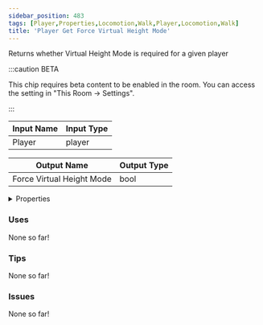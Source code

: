 ```yaml
---
sidebar_position: 483
tags: [Player,Properties,Locomotion,Walk,Player,Locomotion,Walk]
title: 'Player Get Force Virtual Height Mode'
---
```


Returns whether Virtual Height Mode is required for a given player

:::caution BETA

This chip requires beta content to be enabled in the room. You can access the setting in "This Room -> Settings".

:::


<EsbSvg />

| Input Name | Input Type |
|-----------|-----------|
| Player | player |

| Output Name | Output Type |
|-----------|-----------|
| Force Virtual Height Mode | bool |


<details>
  <summary>Properties</summary>
  <div>
    <div>
    <table>
      <thead>
        <tr>
          <th>Is beta required?</th>
          <th>✅</th>
        </tr>
        <tr>
          <th>Is this chip a trolling risk?</th>
          <th>❌</th>
        </tr>
        <tr>
          <th>Is this chip a role assignment risk?</th>
          <th>❌</th>
        </tr>
        <tr>
          <th>Chip UUID</th>
          <th>1f8923fe-d4dd-45c8-8161-b69bb4a1704e</th>
        </tr>
      </thead>
    </table>
    </div>
  </div>
</details>

### Uses

None so far!

### Tips

None so far!

### Issues

None so far!